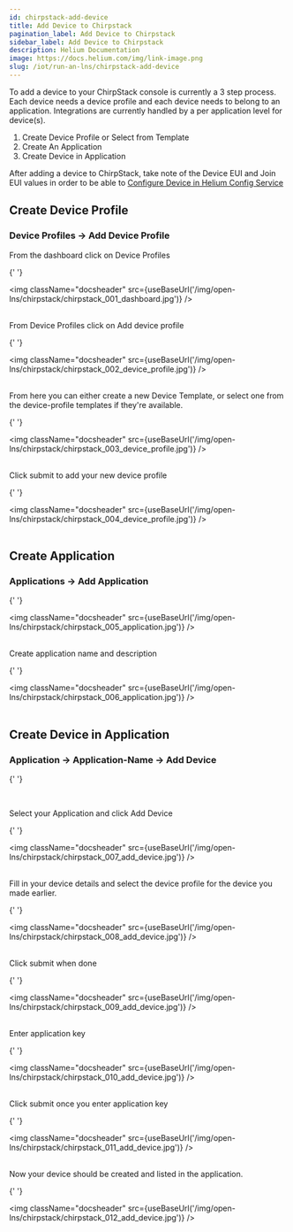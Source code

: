 ```yaml
---
id: chirpstack-add-device
title: Add Device to Chirpstack
pagination_label: Add Device to Chirpstack
sidebar_label: Add Device to Chirpstack
description: Helium Documentation
image: https://docs.helium.com/img/link-image.png
slug: /iot/run-an-lns/chirpstack-add-device
---
```



To add a device to your ChirpStack console is currently a 3 step process. Each device needs a device
profile and each device needs to belong to an application. Integrations are currently handled by a
per application level for device(s).

1.  Create Device Profile or Select from Template
2.  Create An Application
3.  Create Device in Application

After adding a device to ChirpStack, take note of the Device EUI and Join EUI values in order to be
able to
[Configure Device in Helium Config Service](/iot/run-an-lns/configure-routing-rules#configure-device-in-helium-config-service)

## Create Device Profile

### Device Profiles -> Add Device Profile

From the dashboard click on Device Profiles<br />

{' '}

<img
  className="docsheader"
  src={useBaseUrl('/img/open-lns/chirpstack/chirpstack_001_dashboard.jpg')}
/>
<br />
<br />

From Device Profiles click on Add device profile

{' '}

<img
  className="docsheader"
  src={useBaseUrl('/img/open-lns/chirpstack/chirpstack_002_device_profile.jpg')}
/>
<br />
<br />

From here you can either create a new Device Template, or select one from the device-profile
templates if they're available.

{' '}

<img
  className="docsheader"
  src={useBaseUrl('/img/open-lns/chirpstack/chirpstack_003_device_profile.jpg')}
/>
<br />
<br />

Click submit to add your new device profile

{' '}

<img
  className="docsheader"
  src={useBaseUrl('/img/open-lns/chirpstack/chirpstack_004_device_profile.jpg')}
/>
<br />
<br />

## Create Application

### Applications -> Add Application

{' '}

<img
  className="docsheader"
  src={useBaseUrl('/img/open-lns/chirpstack/chirpstack_005_application.jpg')}
/>
<br />
<br />

Create application name and description

{' '}

<img
  className="docsheader"
  src={useBaseUrl('/img/open-lns/chirpstack/chirpstack_006_application.jpg')}
/>
<br />
<br />

## Create Device in Application

### Application -> Application-Name -> Add Device

{' '}

<br />

Select your Application and click Add Device

{' '}

<img
  className="docsheader"
  src={useBaseUrl('/img/open-lns/chirpstack/chirpstack_007_add_device.jpg')}
/>
<br />
<br />

Fill in your device details and select the device profile for the device you made earlier.

{' '}

<img
  className="docsheader"
  src={useBaseUrl('/img/open-lns/chirpstack/chirpstack_008_add_device.jpg')}
/>
<br />
<br />

Click submit when done

{' '}

<img
  className="docsheader"
  src={useBaseUrl('/img/open-lns/chirpstack/chirpstack_009_add_device.jpg')}
/>
<br />
<br />

Enter application key

{' '}

<img
  className="docsheader"
  src={useBaseUrl('/img/open-lns/chirpstack/chirpstack_010_add_device.jpg')}
/>
<br />
<br />

Click submit once you enter application key

{' '}

<img
  className="docsheader"
  src={useBaseUrl('/img/open-lns/chirpstack/chirpstack_011_add_device.jpg')}
/>
<br />
<br />

Now your device should be created and listed in the application.

{' '}

<img
  className="docsheader"
  src={useBaseUrl('/img/open-lns/chirpstack/chirpstack_012_add_device.jpg')}
/>
<br />
<br />
